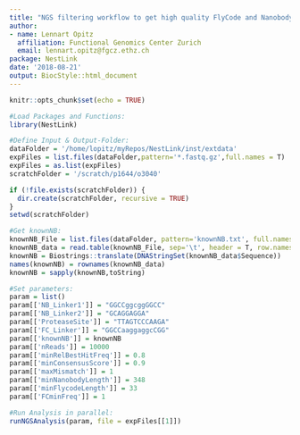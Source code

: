 ```yaml
---
title: "NGS filtering workflow to get high quality FlyCode and Nanobody sequences"
author: 
- name: Lennart Opitz
  affiliation: Functional Genomics Center Zurich
  email: lennart.opitz@fgcz.ethz.ch
package: NestLink
date: '2018-08-21'
output: BiocStyle::html_document
---
```


```r
knitr::opts_chunk$set(echo = TRUE)
```

```r
#Load Packages and Functions:
library(NestLink)

#Define Input & Output-Folder:
dataFolder = '/home/lopitz/myRepos/NestLink/inst/extdata'
expFiles = list.files(dataFolder,pattern='*.fastq.gz',full.names = T)
expFiles = as.list(expFiles)
scratchFolder = '/scratch/p1644/o3040'

if (!file.exists(scratchFolder)) {
  dir.create(scratchFolder, recursive = TRUE)
}
setwd(scratchFolder)

#Get knownNB:
knownNB_File = list.files(dataFolder, pattern='knownNB.txt', full.names = T)
knownNB_data = read.table(knownNB_File, sep='\t', header = T, row.names = 1, stringsAsFactors = F)
knownNB = Biostrings::translate(DNAStringSet(knownNB_data$Sequence))
names(knownNB) = rownames(knownNB_data)
knownNB = sapply(knownNB,toString)

#Set parameters:
param = list()
param[['NB_Linker1']] = "GGCCggcggGGCC"
param[['NB_Linker2']] = "GCAGGAGGA"
param[['ProteaseSite']] = "TTAGTCCCAAGA"
param[['FC_Linker']] = "GGCCaaggaggcCGG"
param[['knownNB']] = knownNB
param[['nReads']] = 10000 
param[['minRelBestHitFreq']] = 0.8 
param[['minConsensusScore']] = 0.9
param[['maxMismatch']] = 1
param[['minNanobodyLength']] = 348
param[['minFlycodeLength']] = 33
param[['FCminFreq']] = 1

#Run Analysis in parallel:
runNGSAnalysis(param, file = expFiles[[1]])
```
